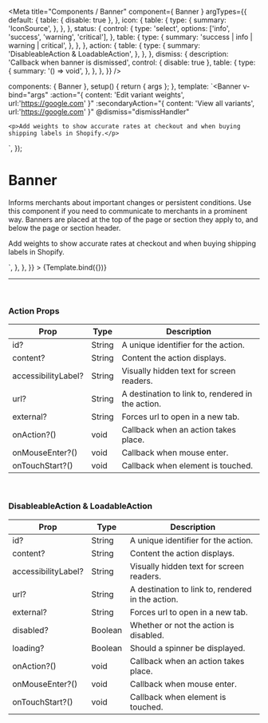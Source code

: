 
<Meta
  title="Components / Banner"
  component={ Banner }
  argTypes={{
    default: {
      table: { disable: true },
    },
    icon: {
      table: {
        type: {
          summary: 'IconSource',
        },
      },
    },
    status: {
      control: {
        type: 'select',
        options: ['info', 'success', 'warning', 'critical'],
      },
      table: {
        type: {
          summary: 'success | info | warning | critical',
        },
      },
    },
    action: {
      table: {
        type: {
          summary: 'DisableableAction & LoadableAction',
        },
      },
    },
    dismiss: {
      description: 'Callback when banner is dismissed',
      control: { disable: true },
      table: {
        type: {
          summary: '() => void',
        },
      },
    },
  }}
/>

  components: { Banner },
  setup() {
    return { args };
  },
  template: `<Banner
    v-bind="args"
    :action="{ content: 'Edit variant weights', url:'https://google.com' }"
    :secondaryAction="{ content: 'View all variants', url:'https://google.com' }"
    @dismiss="dismissHandler"
  >
    <p>Add weights to show accurate rates at checkout and when buying shipping labels in Shopify.</p>
  </Banner>`,
});

# Banner

Informs merchants about important changes or persistent conditions. Use this component if you need to communicate to merchants in a prominent way. Banners are placed at the top of the page or section they apply to, and below the page or section header.

<Canvas>
  <Story
    name="Banner"
    height="200px"
    args={{
      status: 'warning',
      title: 'Some of your product varisants are missing weights',
    }}
    parameters={{
      docs: {
        source: {
          code: dedent`<Banner
            title="Some of your product variants are missing weights"
            status="warning"
            :action="{ content: 'Edit variant weights', url:'https://google.com' }"
            :secondaryAction="{ content: 'View all variants', url:'https://google.com' }"
            @dismiss="dismissHandler"
          >
            <p>Add weights to show accurate rates at checkout and when buying shipping labels in Shopify.</p>
          </Banner>`,
        },
      },
    }}
  >
    {Template.bind({})}
  </Story>
</Canvas>

<ArgsTable story="Banner" />

---

<br/>

### **Action Props**

| Prop             | Type                          | Description     |
| ---------------- | ----------------------------- | --------------- |
| id?              | String       | A unique identifier for the action. |
| content?         | String       | Content the action displays. |
| accessibilityLabel?  | String  | Visually hidden text for screen readers. |
| url?             | String       | A destination to link to, rendered in the action. |
| external?        | String       | Forces url to open in a new tab. |
| onAction?()      | void         | Callback when an action takes place. |
| onMouseEnter?()  | void         | Callback when mouse enter. |
| onTouchStart?()  | void         | Callback when element is touched. |

<br />

### **DisableableAction & LoadableAction**

| Prop             | Type                          | Description     |
| ---------------- | ----------------------------- | --------------- |
| id?              | String       | A unique identifier for the action. |
| content?         | String       | Content the action displays. |
| accessibilityLabel?  | String  | Visually hidden text for screen readers. |
| url?             | String       | A destination to link to, rendered in the action. |
| external?        | String       | Forces url to open in a new tab. |
| disabled?        | Boolean      | Whether or not the action is disabled. |
| loading?         | Boolean      | Should a spinner be displayed. |
| onAction?()      | void         | Callback when an action takes place. |
| onMouseEnter?()  | void         | Callback when mouse enter. |
| onTouchStart?()  | void         | Callback when element is touched. |
